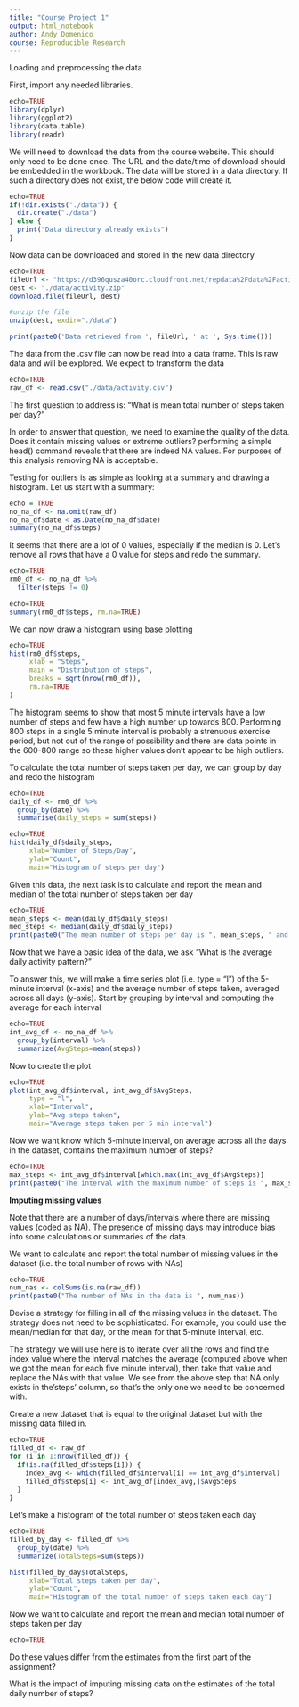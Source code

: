 ```yaml
---
title: "Course Project 1"
output: html_notebook
author: Andy Domenico
course: Reproducible Research
---
```


Loading and preprocessing the data

First, import any needed libraries.  

```r
echo=TRUE
library(dplyr)
library(ggplot2)
library(data.table)
library(readr)
```
We will need to download the data from the course website.  This should only need
to be done once.  The URL and the date/time of download should be embedded in the
workbook.  The data will be stored in a data directory.  If such a directory does
not exist, the below code will create it.

```r
echo=TRUE
if(!dir.exists("./data")) {
  dir.create("./data")
} else {
  print("Data directory already exists")
}
```

Now data can be downloaded and stored in the new data directory

```r
echo=TRUE
fileUrl <- "https://d396qusza40orc.cloudfront.net/repdata%2Fdata%2Factivity.zip"
dest <- "./data/activity.zip"
download.file(fileUrl, dest)

#unzip the file
unzip(dest, exdir="./data")

print(paste0('Data retrieved from ', fileUrl, ' at ', Sys.time()))

```

The data from the .csv file can now be read into a data frame.  This is raw data
and will be explored.  We expect to transform the data 
```r
echo=TRUE
raw_df <- read.csv("./data/activity.csv")
```

The first question to address is: "What is mean total number of steps taken per 
day?"

In order to answer that question, we need to examine the quality of the data.  
Does it contain missing values or extreme outliers?  performing a simple head() 
command reveals that there are indeed NA values.  For purposes of this analysis
removing NA is acceptable.  

Testing for outliers is as simple as looking at a summary and drawing a 
histogram.  Let us start with a summary:

```r
echo = TRUE
no_na_df <- na.omit(raw_df)
no_na_df$date < as.Date(no_na_df$date)
summary(no_na_df$steps)
```

It seems that there are a lot of 0 values, especially if the median is 0.  Let's remove all rows that have a 0 value for steps and redo the summary.

```r
echo=TRUE
rm0_df <- no_na_df %>%
  filter(steps != 0)
```

```r
echo=TRUE
summary(rm0_df$steps, rm.na=TRUE)
```


We can now draw a histogram using base plotting
```r
echo=TRUE
hist(rm0_df$steps, 
     xlab = "Steps",
     main = "Distribution of steps",
     breaks = sqrt(nrow(rm0_df)),
     rm.na=TRUE
)
```

The histogram seems to show that most 5 minute intervals have a low number
of steps and few have a high number up towards 800.  Performing 800 steps in 
a single 5 minute interval is probably a strenuous exercise period, but not 
out of the range of possibility and there are data points in the 600-800 range
so these higher values don't appear to be high outliers. 

To calculate the total number of steps taken per day, we can group by day and 
redo the histogram
```r
echo=TRUE
daily_df <- rm0_df %>%
  group_by(date) %>%
  summarise(daily_steps = sum(steps))
```

```r
echo=TRUE
hist(daily_df$daily_steps,
     xlab="Number of Steps/Day",
     ylab="Count",
     main="Histogram of steps per day")
```
Given this data, the next task is to calculate and report the mean and median of
the total number of steps taken per day

```r
echo=TRUE
mean_steps <- mean(daily_df$daily_steps)
med_steps <- median(daily_df$daily_steps)
print(paste0("The mean number of steps per day is ", mean_steps, " and the median number of steps per day is ", med_steps))
```

Now that we have a basic idea of the data, we ask "What is the average daily 
activity pattern?"

To answer this, we will make a time series plot (i.e. \color{red}{\verb|type = "l"|}type = "l") of the 5-minute interval (x-axis) and the average number of steps taken, averaged across all days (y-axis).  Start by grouping by interval and 
computing the average for each interval

```r
echo=TRUE
int_avg_df <- no_na_df %>% 
  group_by(interval) %>%
  summarize(AvgSteps=mean(steps))
```

Now to create the plot
```r
echo=TRUE
plot(int_avg_df$interval, int_avg_df$AvgSteps,
     type = "l",
     xlab="Interval",
     ylab="Avg steps taken",
     main="Average steps taken per 5 min interval")
```


Now we want know which 5-minute interval, on average across all the days in the dataset, contains the maximum number of steps?

```r
echo=TRUE
max_steps <- int_avg_df$interval[which.max(int_avg_df$AvgSteps)]
print(paste0("The interval with the maximum number of steps is ", max_steps))
```
**Imputing missing values**

Note that there are a number of days/intervals where there are missing values (coded as \color{red}{\verb|NA|}NA). The presence of missing days may introduce bias into some calculations or summaries of the data.

We want to calculate and report the total number of missing values in the dataset (i.e. the total number of rows with \color{red}{\verb|NA|}NAs)

```r
echo=TRUE
num_nas <- colSums(is.na(raw_df))
print(paste0("The number of NAs in the data is ", num_nas))
```


Devise a strategy for filling in all of the missing values in the dataset. The strategy does not need to be sophisticated. For example, you could use the mean/median for that day, or the mean for that 5-minute interval, etc.

The strategy we will use here is to iterate over all the rows and find the index
value where the interval matches the average (computed above when we got the mean
for each five minute interval), then take that value and replace the NAs with that value.  We see from the above step that NA only exists in the'steps' column, so 
that's the only one we need to be concerned with.

Create a new dataset that is equal to the original dataset but with the missing data filled in.

```r
echo=TRUE
filled_df <- raw_df
for (i in 1:nrow(filled_df)) {
  if(is.na(filled_df$steps[i])) {
    index_avg <- which(filled_df$interval[i] == int_avg_df$interval)
    filled_df$steps[i] <- int_avg_df[index_avg,]$AvgSteps
  }
}
```


Let's make a histogram of the total number of steps taken each day

```r
echo=TRUE
filled_by_day <- filled_df %>%
  group_by(date) %>%
  summarize(TotalSteps=sum(steps))

hist(filled_by_day$TotalSteps,
     xlab="Total steps taken per day",
     ylab="Count",
     main="Histogram of the total number of steps taken each day")
```

Now we want to calculate and report the mean and median total number of steps taken per day
```r
echo=TRUE
```



Do these values differ from the estimates from the first part of the assignment?



What is the impact of imputing missing data on the estimates of the total daily 
number of steps?


